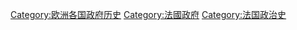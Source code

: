 [[Category:欧洲各国政府历史|Category:欧洲各国政府历史]]
[[Category:法國政府|Category:法國政府]]
[[Category:法国政治史|Category:法国政治史]]